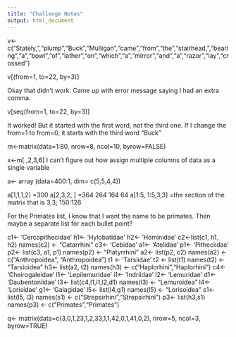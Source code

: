 ```yaml
---
title: "Challenge Notes"
output: html_document
---
```


v<- c("Stately,","plump","Buck","Mulligan","came","from","the","stairhead,","bearing","a","bowl","of","lather","on","which","a","mirror","and","a","razor","lay","crossed")

v[(from=1, to=22, by=3)]

Okay that didn't work. Came up with error message saying I had an extra comma. 

v[seq(from=1, to=22, by=3)]

It worked! But it started with the first word, not the third one. If I change the from=1 to from=0, it starts with the third word "Buck"

m<-matrix(data=1:80, nrow=8, ncol=10, byrow=FALSE)

x<-m[ ,2,3,6]
I can't figure out how assign multiple columns of data as a single variable

a<- array (data=400:1, dim= c(5,5,4,4))

a[1,1,1,2]
 =300
a[2,3,2, ]
 =364 264 164 64
a[1:5, 1:5,3,3]
 =the section of the matrix that is 3,3; 150:126
 
 For the Primates list, I know that I want the name to be primates. Then maybe a separate list for each bullet point? 
 
 c1<- 'Cercopithecidae'
 h1<- 'Hylobatidae'
 h2<- 'Hominidae'
 c2<-list(c1, h1, h2)
 names(c2) <- "Catarrhini"
 c3<- 'Cebidae'
 a1<- 'Atelidae'
 p1<- 'Pitheciidae'
 p2<- list(c3, a1, p1)
 names(p2) <- "Platyrrhini"
 a2<- list(p2, c2)
 names(a2) <- c("Anthropoidea", "Anthropoidea")
 t1 <- 'Tarsiidae'
 t2 <- list(t1)
 names(t2) <- "Tarsioidea"
 h3<- list(a2, t2)
 names(h3) <- c("Haplorhini","Haplorhini")
 c4<- 'Cheirogaleidae'
 l1<- 'Lepilemuridae'
 i1<- 'Indriidae'
 l2<- 'Lemuridae'
 d1<- 'Daubentoniidae'
 l3<- list(c4,l1,i1,l2,d1)
 names(l3) <- "Lemuroidea"
 l4<- 'Lorisidae'
 g1<- 'Galagidae'
 l5<- list(l4,g1)
 names(l5) <- "Lorisoidea"
 s1<- list(l5, l3)
 names(s1) <- c("Strepsirhini","Strepsirhini")
 p3<- list(h3,s1)
 names(p3) <- c("Primates","Primates")
 
 q<- matrix(data=c(3,0,1,23,1,2,33,1,1,42,0,1,41,0,2), nrow=5, ncol=3, byrow=TRUE)